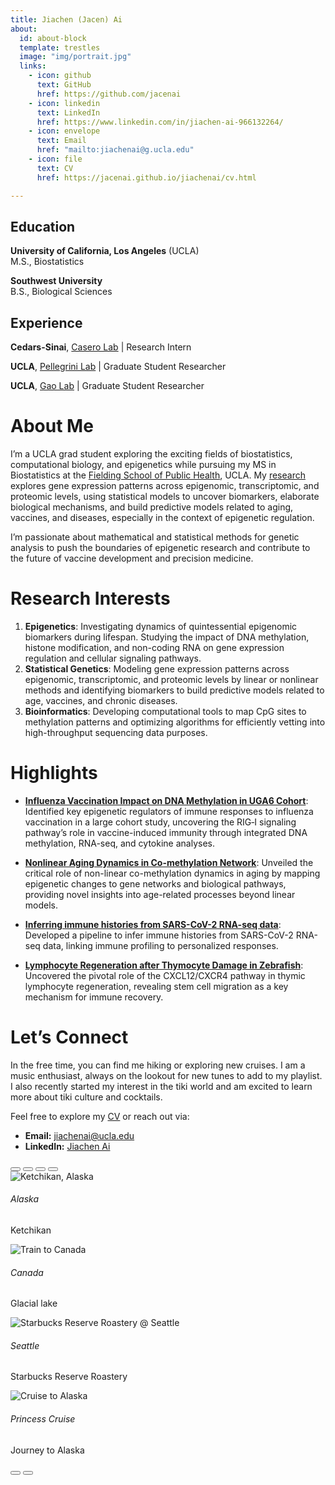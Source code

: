 ```yaml
---
title: Jiachen (Jacen) Ai
about:
  id: about-block
  template: trestles
  image: "img/portrait.jpg"
  links:
    - icon: github
      text: GitHub
      href: https://github.com/jacenai
    - icon: linkedin
      text: LinkedIn
      href: https://www.linkedin.com/in/jiachen-ai-966132264/
    - icon: envelope
      text: Email
      href: "mailto:jiachenai@g.ucla.edu"
    - icon: file
      text: CV
      href: https://jacenai.github.io/jiachenai/cv.html

---
```



::: {#about-block}
## Education

**University of California, Los Angeles** (UCLA)  
M.S., Biostatistics

**Southwest University**  
B.S., Biological Sciences


## Experience

**Cedars-Sinai**, [Casero Lab](https://www.cedars-sinai.edu/health-sciences-university/research/labs/casero-lab.html) | Research Intern  

**UCLA**, [Pellegrini Lab](https://www.pellegrini.mcdb.ucla.edu/) | Graduate Student Researcher

**UCLA**, [Gao Lab](https://github.com/ThePeachLab) | Graduate Student Researcher 


:::


# About Me

I'm a UCLA grad student exploring the exciting fields of biostatistics, computational biology, and epigenetics while pursuing my MS in Biostatistics at the [Fielding School of Public Health](https://ph.ucla.edu/), UCLA. My [research](research.qmd) explores gene expression patterns across epigenomic, transcriptomic, and proteomic levels, using statistical models to uncover biomarkers, elaborate biological mechanisms, and build predictive models related to aging, vaccines, and diseases, especially in the context of epigenetic regulation.

I'm passionate about mathematical and statistical methods for genetic analysis to push the boundaries of epigenetic research and contribute to the future of vaccine development and precision medicine. 



# Research Interests

1)  **Epigenetics**: Investigating dynamics of quintessential epigenomic biomarkers during lifespan. Studying the impact of DNA methylation, histone modification, and non-coding RNA on gene expression regulation and cellular signaling pathways.
2)  **Statistical Genetics**: Modeling gene expression patterns across epigenomic, transcriptomic, and proteomic levels by linear or nonlinear methods and identifying biomarkers to build predictive models related to age, vaccines, and chronic diseases.
3)  **Bioinformatics**: Developing computational tools to map CpG sites to methylation patterns and optimizing algorithms for efficiently vetting into high-throughput sequencing data purposes.



# Highlights


-  [**Influenza Vaccination Impact on DNA Methylation in UGA6 Cohort**](https://jacenai.github.io/jiachenai//research.html#influenza-vaccination-impact-on-dna-methylation-in-uga6-cohort): Identified key epigenetic regulators of immune responses to influenza vaccination in a large cohort study, uncovering the RIG‐I signaling pathway's role in vaccine-induced immunity through integrated DNA methylation, RNA-seq, and cytokine analyses.


-  [**Nonlinear Aging Dynamics in Co-methylation Network**](https://jacenai.github.io/jiachenai//research.html#nonlinear-aging-dynamics-in-co-methylation-network): Unveiled the critical role of non-linear co-methylation dynamics in aging by mapping epigenetic changes to gene networks and biological pathways, providing novel insights into age-related processes beyond linear models.

- [**Inferring immune histories from SARS-CoV-2 RNA-seq data**](https://jacenai.github.io/jiachenai//research.html#inferring-immune-histories-from-sars-cov-2-rna-seq-data): Developed a pipeline to infer immune histories from SARS-CoV-2 RNA-seq data, linking immune profiling to personalized responses.


-  [**Lymphocyte Regeneration after Thymocyte Damage in Zebrafish**](https://jacenai.github.io/jiachenai//research.html#lymphocyte-regeneration-after-thymocyte-damage-in-zebrafish-presentation-slides): Uncovered the pivotal role of the CXCL12/CXCR4 pathway in thymic lymphocyte regeneration, revealing stem cell migration as a key mechanism for immune recovery.



# Let's Connect

In the free time, you can find me hiking or exploring new cruises. I am a music enthusiast, always on the lookout for new tunes to add to my playlist. I also recently started my interest in the tiki world and am excited to learn more about tiki culture and cocktails.

Feel free to explore my [CV](cv.qmd) or reach out via:

-   **Email:** [jiachenai\@ucla.edu](mailto:jiachenai@g.ucla.edu)
-   **LinkedIn:** [Jiachen Ai](https://www.linkedin.com/in/jiachen-ai-966132264/)



```{=html}
<div id="travel-carousel" class="carousel slide w-100 shadow-lg rounded-2 overflow-hidden mt-4 mb-6" data-bs-ride="carousel" data-bs-interval="3500">

  <div class="carousel-indicators">
    <button type="button" data-bs-target="#travel-carousel" data-bs-slide-to="0" class="active" aria-current="true" aria-label="Slide 1"></button>
    <button type="button" data-bs-target="#travel-carousel" data-bs-slide-to="1" aria-label="Slide 2"></button>
    <button type="button" data-bs-target="#travel-carousel" data-bs-slide-to="2" aria-label="Slide 3"></button>
    <button type="button" data-bs-target="#travel-carousel" data-bs-slide-to="3" aria-label="Slide 4"></button>
  </div>

  <div class="carousel-inner">
    <!-- Slide 1 -->
    <div class="carousel-item active">
      <img src="img/Ketchikan.jpg" class="d-block w-100" alt="Ketchikan, Alaska">
      <div class="carousel-caption d-none d-md-block">
        <h6>Alaska</h6>
        <p>Ketchikan</p>
      </div>
    </div>
    
    <!-- Slide 2 -->
    <div class="carousel-item">
      <img src="img/Canada.jpg" class="d-block w-100" alt="Train to Canada">
      <div class="carousel-caption d-none d-md-block">
        <h6>Canada</h6>
        <p>Glacial lake</p>
      </div>
    </div>

    <!-- Slide 3 -->
    <div class="carousel-item">
      <img src="img/Seattle.jpg" class="d-block w-100" alt="Starbucks Reserve Roastery @ Seattle">
      <div class="carousel-caption d-none d-md-block">
        <h6>Seattle</h6>
        <p>Starbucks Reserve Roastery</p>
      </div>
    </div>

    <!-- Slide 4 -->
    <div class="carousel-item">
      <img src="img/Cruise.jpg" class="d-block w-100" alt="Cruise to Alaska">
      <div class="carousel-caption d-none d-md-block">
        <h6>Princess Cruise</h6>
        <p>Journey to Alaska</p>
      </div>
    </div>

  </div>

  <!-- Controls -->
  <button class="carousel-control-prev" type="button" data-bs-target="#travel-carousel" data-bs-slide="prev" aria-label="Previous">
    <span class="carousel-control-prev-icon" aria-hidden="true"></span>
  </button>
  <button class="carousel-control-next" type="button" data-bs-target="#travel-carousel" data-bs-slide="next" aria-label="Next">
    <span class="carousel-control-next-icon" aria-hidden="true"></span>
  </button>

</div>

```
